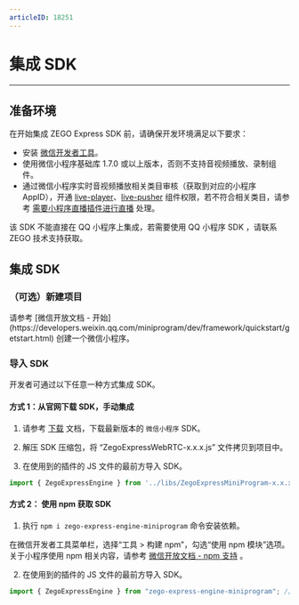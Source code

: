 ```yaml
---
articleID: 18251
---
```

# 集成 SDK

---

## 准备环境

在开始集成 ZEGO Express SDK 前，请确保开发环境满足以下要求：


- 安装 [微信开发者工具](https://developers.weixin.qq.com/miniprogram/dev/devtools/stable.html)。
- 使用微信小程序基础库 1.7.0 或以上版本，否则不支持音视频播放、录制组件。 
- 通过微信小程序实时音视频播放相关类目审核（获取到对应的小程序 AppID），开通 [live-player](https://developers.weixin.qq.com/miniprogram/dev/component/live-player.html)、[live-pusher](https://developers.weixin.qq.com/miniprogram/dev/component/live-pusher.html) 组件权限，若不符合相关类目，请参考 [需要小程序直播插件进行直播](/real-time-video-miniprogram/live-broadcast-capability/dianshangzhibo#2) 处理。

<Warning title="注意">

该 SDK 不能直接在 QQ 小程序上集成，若需要使用 QQ 小程序 SDK ，请联系 ZEGO 技术支持获取。

</Warning>


## 集成 SDK

### （可选）新建项目

<Accordion title="此步骤以如何创建新项目为例，如果是集成到已有项目，可忽略此步。" defaultOpen="false">
请参考 [微信开放文档 - 开始](https://developers.weixin.qq.com/miniprogram/dev/framework/quickstart/getstart.html) 创建一个微信小程序。
</Accordion> 


### 导入 SDK

开发者可通过以下任意一种方式集成 SDK。

<h4>方式 1：从官网下载 SDK，手动集成</h4>

1. 请参考 [下载](/real-time-video-miniprogram/download) 文档，下载最新版本的 `微信小程序` SDK。

2. 解压 SDK 压缩包，将 “ZegoExpressWebRTC-x.x.x.js” 文件拷贝到项目中。

3. 在使用到的插件的 JS 文件的最前方导入 SDK。

```javascript
import { ZegoExpressEngine } from '../libs/ZegoExpressMiniProgram-x.x.x';
``` 



<h4>方式 2： 使用 npm 获取 SDK</h4>

1. 执行 `npm i zego-express-engine-miniprogram` 命令安装依赖。

<Note title="说明">

在微信开发者工具菜单栏，选择“工具 > 构建 npm”，勾选“使用 npm 模块”选项。关于小程序使用 npm 相关内容，请参考 [微信开放文档 - npm 支持](https://developers.weixin.qq.com/miniprogram/dev/devtools/npm.html) 。

</Note>

2. 在使用到的插件的 JS 文件的最前方导入 SDK。

```javascript
import { ZegoExpressEngine } from "zego-express-engine-miniprogram"; // 以 npm 的方式引用
```
